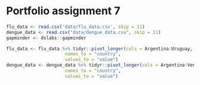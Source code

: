 # Portfolio assignment 7 {.tabset .unnumbered}

```r
flu_data <- read.csv('data/flu_data.csv', skip = 11)
dengue_data <- read.csv("data/dengue_data.csv", skip = 11)
gapminder <- dslabs::gapminder
```

```r
flu_data <- flu_data %>% tidyr::pivot_longer(cols = Argentina:Uruguay,
                      names_to = "country", 
                      values_to = "value")
dengue_data <- dengue_data %>% tidyr::pivot_longer(cols = Argentina:Venezuela,
                      names_to = "country", 
                      values_to = "value")
```